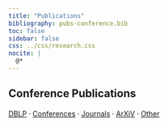 ```yaml
---
title: "Publications"
bibliography: pubs-conference.bib
toc: false
sidebar: false
css: ../css/research.css
nocite: |
  @*
---
```


:::{.column-page}

# Conference Publications

[DBLP](https://dblp.org/pid/85/6789.html) ⸱ [Conferences](/research/publications-conference.qmd) ⸱ [Journals](/research/publications-journal.qmd) ⸱ [ArXiV](/research/publications-arxiv.qmd) ⸱ [Other](/research/publications-other.qmd)

<p>&nbsp;</p>

::: {#refs}
:::


:::